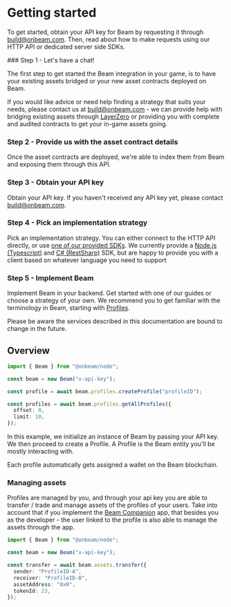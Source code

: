 
# Getting started

To get started, obtain your API key for Beam by requesting it through build@onbeam.com. Then, read about how to make requests using our HTTP API or dedicated server side SDKs.

<Steps>
### Step 1 - Let's have a chat!

The first step to get started the Beam integration in your game, is to have your existing assets bridged or your new asset contracts deployed on Beam.

If you would like advice or need help finding a strategy that suits your needs, please contact us at build@onbeam.com - we can provide help with bridging existing assets through [LayerZero](https://layerzero.network/) or providing you with complete and audited contracts to get your in-game assets going.

### Step 2 - Provide us with the asset contract details

Once the asset contracts are deployed, we're able to index them from Beam and exposing them through this API.

### Step 3 - Obtain your API key

Obtain your API key. If you haven't received any API key yet, please contact build@onbeam.com.

### Step 4 - Pick an implementation strategy

Pick an implementation strategy. You can either connect to the HTTP API directly, or use [one of our provided SDKs](https://github.com/Merit-Circle/beam-sdk). We currently provide a [Node.js (Typescript)](https://www.npmjs.com/package/@onbeam/node) and [C# (RestSharp)](https://www.nuget.org/packages/Beam) SDK, but are happy to provide you with a client based on whatever language you need to support

### Step 5 - Implement Beam

Implement Beam in your backend. Get started with one of our guides or choose a strategy of your own. We recommend you to get familiar with the terminology in Beam, starting with [Profiles](/service/profiles).

<Callout emoji="👾">
  Please be aware the services described in this documentation are bound to
  change in the future.
</Callout>

</Steps>

## Overview

```typescript
import { Beam } from "@onbeam/node";

const beam = new Beam("x-api-key");

const profile = await beam.profiles.createProfile("profileID");

const profiles = await beam.profiles.getAllProfiles({
  offset: 0,
  limit: 10,
});
```

In this example, we initialize an instance of Beam by passing your API key. We then proceed to create a Profile. A Profile is the Beam entity you'll be mostly interacting with.

Each profile automatically gets assigned a wallet on the Beam blockchain.

### Managing assets

Profiles are managed by you, and through your api key you are able to transfer / trade and manage assets of the profiles of your users. Take into account that if you implement the [Beam Companion](/service/companion) app, that besides you as the developer - the user linked to the profile is also able to manage the assets through the app.

```typescript
import { Beam } from "@onbeam/node";

const beam = new Beam("x-api-key");

const transfer = await beam.assets.transfer({
  sender: "ProfileID-A",
  receiver: "ProfileID-B",
  assetAddress: "0x0",
  tokenId: 23,
});
```

